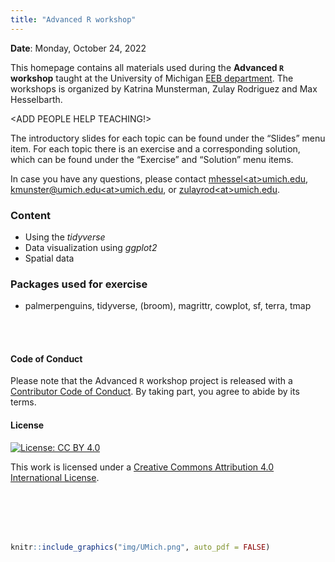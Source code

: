 ```yaml
---
title: "Advanced R workshop"
---
```


**Date**: Monday, October 24, 2022

This homepage contains all materials used during the **Advanced `R` workshop** taught at the University of Michigan [EEB department](https://lsa.umich.edu/eeb). The workshops is organized by Katrina Munsterman, Zulay Rodriguez and Max Hesselbarth. 

<ADD PEOPLE HELP TEACHING!>

The introductory slides for each topic can be found under the "Slides" menu item. For each topic there is an exercise and a corresponding solution, which can be found under the "Exercise" and "Solution" menu items.

In case you have any questions, please contact [mhessel\<at>umich.edu](mailto:mhessel@umich.edu), [kmunster@umich.edu\<at>umich.edu](mailto:kmunster@umich.edu@umich.edu), or [zulayrod\<at>umich.edu](mailto:zulayrod@umich.edu).

### Content

- Using the _tidyverse_
- Data visualization using _ggplot2_
- Spatial data

### Packages used for exercise

- palmerpenguins, tidyverse, (broom), magrittr, cowplot, sf, terra, tmap

<br> <br>

#### Code of Conduct

Please note that the Advanced `R` workshop project is released with a [Contributor Code of Conduct](CODE-OF-CONDUCT.html). By taking part, you agree to abide by its terms.

#### License

<!-- Badges start -->

[![License: CC BY 4.0](https://img.shields.io/badge/License-CC%20BY%204.0-lightgrey.svg)](LICENSE.html)

This work is licensed under a [Creative Commons Attribution 4.0 International License](https://creativecommons.org/licenses/by/4.0/).

<!-- Badges end -->

<br> <br> <br> <br>

```r
knitr::include_graphics("img/UMich.png", auto_pdf = FALSE)
```
